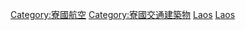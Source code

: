 {{noteTA
|G1=國家
}}
{{Commonscat|Airports in Laos}}
{{Portal|航空}}

[[Category:寮國航空|Category:寮國航空]]
[[Category:寮國交通建築物|Category:寮國交通建築物]]
[[Category:東南亞機場|Laos]]
[[Category:亞洲各國機場|Laos]]